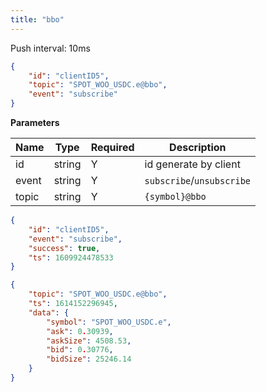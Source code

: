 ```yaml
---
title: "bbo"
---
```


Push interval: 10ms

```json
{
    "id": "clientID5",
    "topic": "SPOT_WOO_USDC.e@bbo",
    "event": "subscribe"
}
```

**Parameters**

| Name   | Type   | Required | Description                              |
| ------ | ------ | -------- | ---------------------------------------- |
| id     | string | Y        | id generate by client                    |
| event  | string | Y        | `subscribe`/`unsubscribe`                |
| topic  | string | Y        | `{symbol}@bbo`                           |


<RequestExample>

```json Response
{
    "id": "clientID5",
    "event": "subscribe",
    "success": true,
    "ts": 1609924478533
}
```

</RequestExample>

<ResponseExample>

```json Subscribed Message
{
    "topic": "SPOT_WOO_USDC.e@bbo",
    "ts": 1614152296945,
    "data": {
        "symbol": "SPOT_WOO_USDC.e",
        "ask": 0.30939,
        "askSize": 4508.53,
        "bid": 0.30776,
        "bidSize": 25246.14
    }
}
```

</ResponseExample>